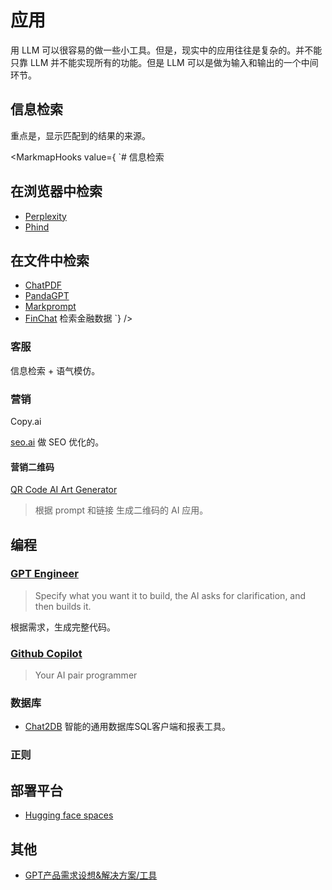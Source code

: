 
# 应用
用 LLM 可以很容易的做一些小工具。但是，现实中的应用往往是复杂的。并不能只靠 LLM 并不能实现所有的功能。但是 LLM 可以是做为输入和输出的一个中间环节。

## 信息检索
重点是，显示匹配到的结果的来源。

<MarkmapHooks
  value={
`# 信息检索
## 在浏览器中检索
* [Perplexity](https://www.perplexity.ai/)
* [Phind](https://www.phind.com/)
## 在文件中检索
* [ChatPDF](https://www.chatpdf.com/)
* [PandaGPT](https://www.pandagpt.io/)
* [Markprompt](https://github.com/motifland/markprompt)
* [FinChat](https://finchat.io/) 检索金融数据
`}
/>

### 客服
信息检索 + 语气模仿。

### 营销
Copy.ai

[seo.ai](https://seo.ai/) 做 SEO 优化的。

#### 营销二维码
[QR Code AI Art Generator](https://huggingface.co/spaces/huggingface-projects/QR-code-AI-art-generator)
> 根据 prompt 和链接 生成二维码的 AI 应用。

## 编程
### [GPT Engineer](https://github.com/AntonOsika/gpt-engineer)
> Specify what you want it to build, the AI asks for clarification, and then builds it.

根据需求，生成完整代码。

### [Github Copilot](https://github.com/features/copilot)
> Your AI pair programmer

### 数据库
* [Chat2DB](https://github.com/chat2db/Chat2DB) 智能的通用数据库SQL客户端和报表工具。

### 正则


## 部署平台
* [Hugging face spaces](https://huggingface.co/spaces)

## 其他
* [GPT产品需求设想&解决方案/工具](https://bytedance.feishu.cn/sheets/TcHTsRSczhda3BtpLQ4cMeVNnSf)

